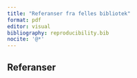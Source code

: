 ```yaml
---
title: "Referanser fra felles bibliotek"
format: pdf
editor: visual
bibliography: reproducibility.bib
nocite: '@*'
---
```


## Referanser
